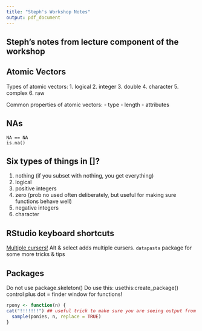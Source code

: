 ```yaml
---
title: "Steph's Workshop Notes"
output: pdf_document
---
```


## Steph's notes from lecture component of the workshop

## Atomic Vectors

Types of atomic vectors:
1. logical
2. integer
3. double
4. character
5. complex
6. raw

Common properties of atomic vectors:
- type
- length 
- attributes

## NAs

```
NA == NA
is.na()
```

## Six types of things in []?

1. nothing (if you subset with nothing, you get everything)
2. logical
3. positive integers
4. zero (prob no used often deliberately, but useful for making sure functions behave well)
5. negative integers
6. character

## RStudio keyboard shortcuts
[Multiple cursers!](https://support.rstudio.com/hc/en-us/community/posts/206374508-Multiple-cursors)
Alt & select adds multiple cursers.
`datapasta` package for some more tricks & tips

## Packages
Do not use package.skeleton()
Do use this: usethis:create_package()
control plus dot = finder window for functions!

```r
rpony <- function(n) {
cat("!!!!!!!") ## useful trick to make sure you are seeing output from this function
  sample(ponies, n, replace = TRUE)
}
```
